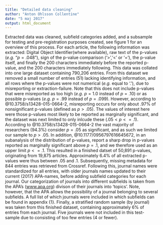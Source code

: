 ---
title: "Detailed data cleaning"
author: "Anton Ohlsson Collentine"
date: "5 maj 2017"
output: html_document
---

Extracted data was cleaned, subfield categories added, and a subsample for testing and pre-registration purposes created, see figure 1 for an overview of this process. For each article, the following information was extracted: Digital Object Identifier(where available), raw text of the p-values (_e.g._ "$p=.048$"), sign of the p-value comparison ('>','<' or '='), the p-value itself, and finally the 200 characters immediately before the reported p-value, and the 200 characters immediately following. This data was collated into one large dataset containing 790,206 entries. From this dataset we removed a small number of entries (51) lacking identifying information, and all rows where the p-values were not numerical (_e.g._ equal to '.'), due to misreporting or extraction-failure. Note that this does not include p-values that were misreported as too high (_e.g._ $p = 1.0$ instead of $p = .10$) or as possible p-values (_e.g._ $p = .99$ instead of $p = .099$). However, according to @10.3758/s13428-015-0664-2, misreporting occurs for only about .97% of nonsignificant p-values (defined as $p > .05$). The values of interest here were those p-values most likely to be reported as marginally significant, and the dataset was next limited to only inlcude these ($.05 < p <= .1$). According to @10.3758/s13428-015-0664-2 the vast majority of researchers (94.3%) consider $p = .05$ as significant, and as such we limited our sample to $p > .05$. In addition, @10.1177/0956797616645672, in an subanalysis of the distribution of p-values, report a sharp drop in p-values reported as marginally significant above $p = .1$, and we therefore used as an upper limit $p <= .1$. This resulted in a finished datset of 50,891 p-values, originating from 19,875 articles. Approximately 6.4% of all extracted p-values were thus between .05 and .1. Subsequently, missing metadata for 844 entries was retrieved from Crossref. Following this, journal names were standardized for all entries, with older journals names updated to their current (2017) APA-names, before adding subfield categories for each journal. Our categorization of journals into different subfields is taken from the APA's ([www.apa.org](www.apa.org)) divison of their journals into 'topics'. Note, however, that the APA allows the possibility of a journal belonging to several subfields. A full list of which journals were included in which subfields can be found in appendix {1}. Finally, a stratified random sample (by journal) was taken from this finished dataset, containing approximately 6% of entries from each journal. Five journals were not included in this test-sample due to consisting of too few entries (4 or fewer). 
